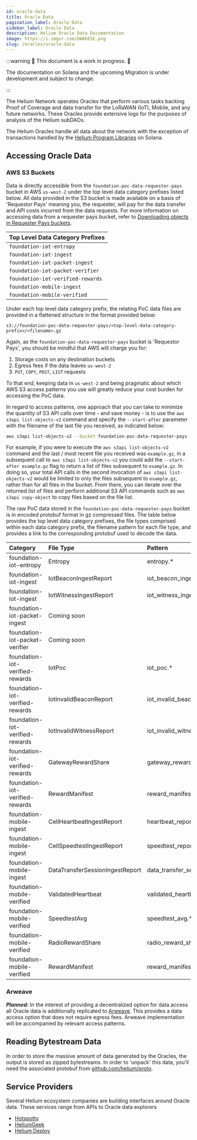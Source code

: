 ```yaml
---
id: oracle-data
title: Oracle Data
pagination_label: Oracle Data
sidebar_label: Oracle Data
description: Helium Oracle Data Documentation
image: https://i.imgur.com/bWAbESE.png
slug: /oracles/oracle-data
---
```



:::warning 🚧 This document is a work in progress. 🚧

The documentation on Solana and the upcoming Migration is under development and subject to change.

:::

The Helium Network operates Oracles that perform various tasks backing Proof of Coverage and data
transfer for the LoRaWAN (IoT), Mobile, and any future networks. These Oracles provide extensive
logs for the purposes of analysis of the Helium subDAOs.

The Helium Oracles handle all data about the network with the exception of transactions handled by
the [Helium Program Libraries](https://github.com/helium/helium-program-library) on Solana.

<!--TODO: break out all the data for each, What is the bucket, what data is in each  -->

## Accessing Oracle Data

### AWS S3 Buckets

Data is directly accessible from the `foundation-poc-data-requester-pays` bucket in AWS `us-west-2`
under the top level data category prefixes listed below. All data provided in the S3 bucket is made
available on a basis of 'Requestor Pays' meaning you, the requester, will pay for the data transfer
and API costs incurred from the data requests. For more information on accessing data from a
requester pays bucket, refer to
[Downloading objects in Requester Pays buckets](https://docs.aws.amazon.com/AmazonS3/latest/userguide/ObjectsinRequesterPaysBuckets.html).

| Top Level Data Category Prefixes  |
| --------------------------------- |
| `foundation-iot-entropy`          |
| `foundation-iot-ingest`           |
| `foundation-iot-packet-ingest`    |
| `foundation-iot-packet-verifier`  |
| `foundation-iot-verified-rewards` |
| `foundation-mobile-ingest`        |
| `foundation-mobile-verified`      |

Under each top level data category prefix, the relating PoC data files are provided in a flattened
structure in the format provided below:

`s3://foundation-poc-data-requester-pays/<top-level-data-category-prefix>/<filename>.gz`

Again, as the `foundation-poc-data-requester-pays` bucket is 'Requestor Pays', you should be mindful
that AWS will charge you for:

1. Storage costs on any destination buckets
2. Egress fees if the data leaves `us-west-2`
3. `PUT`, `COPY`, `POST`, `LIST` requests

To that end, keeping data in `us-west-2` and being pragmatic about which AWS S3 access patterns you
use will greatly reduce your cost burden for accessing the PoC data.

In regard to access patterns, one approach that you can take to minimize the quantity of S3 API
calls over time - and save money - is to use the `aws s3api list-objects-v2` command and specify the
`--start-after` parameter with the filename of the last file you received, as indicated below:

```bash
aws s3api list-objects-v2 --bucket foundation-poc-data-requester-pays --prefix <top-level-data-category-prefix> --start-after <filename> --request-payer requester
```

For example, if you were to execute the `aws s3api list-objects-v2` command and the last / most
recent file you received was `example.gz`, in a subsequent call to `aws s3api list-objects-v2` you
could add the `--start-after example.gz` flag to return a list of files subsequent to `example.gz`.
In doing so, your total API calls in the second invocation of `aws s3api list-objects-v2` would be
limited to only the files subsequent to `example.gz`, rather than for all files in the bucket. From
there, you can iterate over the returned list of files and perform additional S3 API commands such
as `aws s3api copy-object` to copy files based on the file list.

The raw PoC data stored in the `foundation-poc-data-requester-pays` bucket is in encoded protobuf
format in gz compressed files. The table below provides the top level data category prefixes, the
file types comprised within each data category prefix, the filename pattern for each file type, and
provides a link to the corresponding protobuf used to decode the data.

| Category                        | File Type                       | Pattern                                | Protobuf                                                                                                                 |
| :------------------------------ | :------------------------------ | :------------------------------------- | :----------------------------------------------------------------------------------------------------------------------- |
| foundation-iot-entropy          | Entropy                         | entropy.\*                             | [Proto](https://github.com/helium/proto/blob/149997d2a74e08679e56c2c892d7e46f2d0d1c46/src/entropy.proto#L5)              |
| foundation-iot-ingest           | IotBeaconIngestReport           | iot_beacon_ingest_report.\*            | [Proto](https://github.com/helium/proto/blob/149997d2a74e08679e56c2c892d7e46f2d0d1c46/src/service/poc_lora.proto#L83)    |
| foundation-iot-ingest           | IotWitnessIngestReport          | iot_witness_ingest_report.\*           | [Proto](https://github.com/helium/proto/blob/149997d2a74e08679e56c2c892d7e46f2d0d1c46/src/service/poc_lora.proto#L90)    |
| foundation-iot-packet-ingest    | Coming soon                     |
| foundation-iot-packet-verifier  | Coming soon                     |
| foundation-iot-verified-rewards | IotPoc                          | iot_poc.\*                             | [Proto](https://github.com/helium/proto/blob/149997d2a74e08679e56c2c892d7e46f2d0d1c46/src/service/poc_lora.proto#L162)   |
| foundation-iot-verified-rewards | IotInvalidBeaconReport          | iot_invalid_beacon.\*                  | [Proto](https://github.com/helium/proto/blob/149997d2a74e08679e56c2c892d7e46f2d0d1c46/src/service/poc_lora.proto#L125)   |
| foundation-iot-verified-rewards | IotInvalidWitnessReport         | iot_invalid_witness.\*                 | [Proto](https://github.com/helium/proto/blob/149997d2a74e08679e56c2c892d7e46f2d0d1c46/src/service/poc_lora.proto#L133)   |
| foundation-iot-verified-rewards | GatewayRewardShare              | gateway_reward_share.\*                | [Proto](https://github.com/helium/proto/blob/149997d2a74e08679e56c2c892d7e46f2d0d1c46/src/service/poc_lora.proto#L171)   |
| foundation-iot-verified-rewards | RewardManifest                  | reward_manifest.\*                     | [Proto](https://github.com/helium/proto/blob/149997d2a74e08679e56c2c892d7e46f2d0d1c46/src/reward_manifest.proto#L5)      |
| foundation-mobile-ingest        | CellHeartbeatIngestReport       | heartbeat_report.\*                    | [Proto](https://github.com/helium/proto/blob/149997d2a74e08679e56c2c892d7e46f2d0d1c46/src/service/poc_mobile.proto#L50)  |
| foundation-mobile-ingest        | CellSpeedtestIngestReport       | speedtest_report.\*                    | [Proto](https://github.com/helium/proto/blob/149997d2a74e08679e56c2c892d7e46f2d0d1c46/src/service/poc_mobile.proto#L25)  |
| foundation-mobile-ingest        | DataTransferSessionIngestReport | data_transfer_session_ingest_report.\* | [Proto](https://github.com/helium/proto/blob/149997d2a74e08679e56c2c892d7e46f2d0d1c46/src/service/poc_mobile.proto#L177) |
| foundation-mobile-verified      | ValidatedHeartbeat              | validated_heartbeat.\*                 | [Proto](https://github.com/helium/proto/blob/149997d2a74e08679e56c2c892d7e46f2d0d1c46/src/service/poc_mobile.proto#L80)  |
| foundation-mobile-verified      | SpeedtestAvg                    | speedtest_avg.\*                       | [Proto](https://github.com/helium/proto/blob/149997d2a74e08679e56c2c892d7e46f2d0d1c46/src/service/poc_mobile.proto#L97)  |
| foundation-mobile-verified      | RadioRewardShare                | radio_reward_share.\*                  | [Proto](https://github.com/helium/proto/blob/149997d2a74e08679e56c2c892d7e46f2d0d1c46/src/service/poc_mobile.proto#L118) |
| foundation-mobile-verified      | RewardManifest                  | reward_manifest.\*                     | [Proto](https://github.com/helium/proto/blob/149997d2a74e08679e56c2c892d7e46f2d0d1c46/src/reward_manifest.proto#L5)      |

### Arweave

_**Planned:**_ In the interest of providing a decentralized option for data access all Oracle data
is additionally replicated to [Arweave](https://www.arweave.org). This provides a data access option
that does not require egress fees. Arweave implementation will be accompanied by relevant access
patterns.

## Reading Bytestream Data

In order to store the massive amount of data generated by the Oracles, the output is stored as
zipped bytestreams. In order to 'unpack' this data, you'll need the associated protobuf from
[github.com/helium/proto](https://github.com/helium/proto).

<!--TODO: list the specific protos used for each file type  -->

## Service Providers

Several Helium ecosystem companies are building interfaces around Oracle data. These services range
from APIs to Oracle data explorers

- [Hotspotty](https://hotspotty.net)
- [HeliumGeek](https://heliumgeek.com)
- [Helium Deploy](https://www.heliumdeploy.io)
